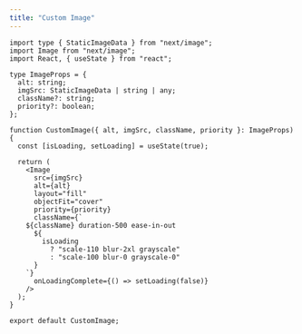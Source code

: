 ```yaml
---
title: "Custom Image"
---
```


```tsx
import type { StaticImageData } from "next/image";
import Image from "next/image";
import React, { useState } from "react";

type ImageProps = {
  alt: string;
  imgSrc: StaticImageData | string | any;
  className?: string;
  priority?: boolean;
};

function CustomImage({ alt, imgSrc, className, priority }: ImageProps) {
  const [isLoading, setLoading] = useState(true);

  return (
    <Image
      src={imgSrc}
      alt={alt}
      layout="fill"
      objectFit="cover"
      priority={priority}
      className={`
    ${className} duration-500 ease-in-out
      ${
        isLoading
          ? "scale-110 blur-2xl grayscale"
          : "scale-100 blur-0 grayscale-0"
      }
    `}
      onLoadingComplete={() => setLoading(false)}
    />
  );
}

export default CustomImage;
```
